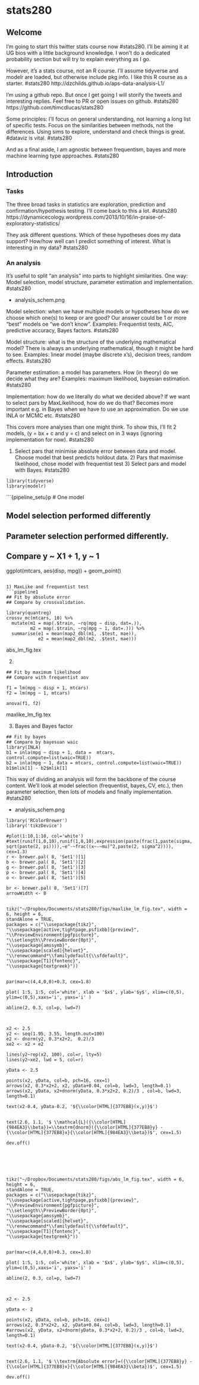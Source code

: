 # stats280

## Welcome

I'm going to start this twitter stats course now #stats280. I'll be 
aiming it at UG bios with a little background knowledge. I won't do
a dedicated probability section but will try to explain everything as I go.
  
However, it's a stats course, not an R course. I'll assume tidyverse 
and modelr are loaded, but otherwise include pkg info. I like this R
course as a starter. #stats280 http://dzchilds.github.io/aps-data-analysis-L1/ 

I'm using a github repo. But once I get going I will storify the tweets 
and interesting replies. Feel free to PR or open issues on github. #stats280
https://github.com/timcdlucas/stats280

Some principles: I'll focus on general understanding, not learning a 
long list of specific tests. Focus on the similarities between methods,
not the differences. Using sims to explore, understand and check things 
is great. #dataviz is vital. #stats280

And as a final aside, I am agnostic between frequentism, bayes and 
more machine learning type approaches. #stats280

## Introduction

### Tasks

The three broad tasks in statistics are exploration, prediction and 
confirmation/hypothesis testing. I'll come back to this a lot. #stats280
https://dynamicecology.wordpress.com/2013/10/16/in-praise-of-exploratory-statistics/


They ask different questions. Which of these hypotheses does my data 
support? How/how well can I predict something of interest. What is 
interesting in my data? #stats280


### An analysis

It's useful to split "an analysis" into parts to highlight similarities. 
One way: Model selection, model structure, parameter estimation and 
implementation. #stats280 

- analysis_schem.png

Model selection: when we have multiple models or hypotheses how do we
choose which one(s) to keep or are good? Our answer could be 1 or more 
"best" models oe "we don't know". Examples: Frequentist tests, AIC, 
predictive accuracy, Bayes factors. #stats280

Model structure: what is the structure of the underlying mathematical 
model? There is always an underlying mathematical, though it might be
hard to see. Examples: linear model (maybe discrete x's), decision trees, 
random effects. #stats280

Parameter estimation: a model has parameters. How (in theory) do we 
decide what they are? Examples: maximum likelihood, bayesian estimation.
#stats280

Implementation: how do we literally do what we decided above? If we 
want to select pars by MaxLikelihood, how do we do that? Becomes more
important e.g. in Bayes when we have to use an approximation. Do we use
INLA or MCMC etc. #stats280



This covers more analyses than one might think. To show this, I'll fit 
2 models, (y = bx + c and y = c) and select on in 3 ways (ignoring 
implementation for now). #stats280


1) Select pars that minimise absolute error between data and model. 
Choose model that best predicts holdout data. 2) Pars that maximise 
likelihood, chose model with frequentist test 3) Select pars and model
with Bayes. #stats280
 
                                                                               

```setup
library(tidyverse)
library(modelr)
```


```{pipeline_setu}p
# One model

## Model selection performed differently
## Parameter selection performed differently.

## Compare y ~ X1 + 1, y ~ 1


ggplot(mtcars, aes(disp, mpg)) + geom_point()
```

1) MaxLike and frequentist test
```pipeline1
## Fit by absolute error
## Compare by crossvalidation.

library(quantreg)
crossv_mc(mtcars, 10) %>% 
  mutate(m1 = map(.$train, ~rq(mpg ~ disp, dat=.)),
         m2 = map(.$train, ~rq(mpg ~ 1, dat=.))) %>% 
  summarise(e1 = mean(map2_dbl(m1, .$test, mae)), 
            e2 = mean(map2_dbl(m2, .$test, mae)))
```
abs_lm_fig.tex


2)
```pipeline2
## Fit by maximum likelihood
## Compare with frequentist aov

f1 = lm(mpg ~ disp + 1, mtcars)
f2 = lm(mpg ~ 1, mtcars)

anova(f1, f2)
```

maxlike_lm_fig.tex



3) Bayes and Bayes factor
```pipeline3

## Fit by bayes
## Compare by bayesuan waic
library(INLA)
b1 = inla(mpg ~ disp + 1, data =  mtcars, control.compute=list(waic=TRUE))
b2 = inla(mpg ~ 1, data = mtcars, control.compute=list(waic=TRUE))
b1$mlik[1] - b2$mlik[1]
```



This way of dividing an analysis will form the backbone of the course
content. We'll look at model selection (frequentist, bayes, CV, etc.), 
then parameter selection, then lots of models and finally implementation.
#stats280

- analysis_schem.png






```plots

library('RColorBrewer')
library('tikzDevice')

#plot(1:10,1:10, col='white')
#text(runif(1,0,10),runif(1,0,10),expression(paste(frac(1,paste(sigma, sqrt(paste(2, pi)))),~e^-~frac((x~-~mu)^2,paste(2, sigma^2)))), cex=1.3)
r <- brewer.pal( 8, 'Set1')[1]
b <- brewer.pal( 8, 'Set1')[2]
g <- brewer.pal( 8, 'Set1')[3]
p <- brewer.pal( 8, 'Set1')[4]
o <- brewer.pal( 8, 'Set1')[5]

br <- brewer.pal( 8, 'Set1')[7]
arrowWidth <- 8


tikz("~/Dropbox/Documents/stats280/figs/maxlike_lm_fig.tex", width = 6, height = 6, 
standAlone = TRUE,
packages = c("\\usepackage{tikz}",
"\\usepackage[active,tightpage,psfixbb]{preview}",
"\\PreviewEnvironment{pgfpicture}",
"\\setlength\\PreviewBorder{0pt}",
"\\usepackage{amssymb}",
"\\usepackage[scaled]{helvet}",
"\\renewcommand*\\familydefault{\\sfdefault}", 
"\\usepackage[T1]{fontenc}",
"\\usepackage{textgreek}"))


par(mar=c(4,4,0,0)+0.3, cex=1.8)

plot( 1:5, 1:5, col='white', xlab = '$x$', ylab='$y$', xlim=c(0,5), ylim=c(0,5),xaxs='i', yaxs='i' )

abline(2, 0.3, col=p, lwd=7)



x2 <- 2.5
y2 <- seq(1.95, 3.55, length.out=100)
e2 <- dnorm(y2, 0.3*x2+2,  0.2)/3
xe2 <- x2 + e2

lines(y2~rep(x2, 100), col=r, lty=5)
lines(y2~xe2, lwd = 5, col=r)

yData <- 2.5

points(x2, yData, col=b, pch=16, cex=1)
arrows(x2, 0.3*x2+2, x2, yData+0.04, col=b, lwd=3, length=0.1)
arrows(x2, yData, x2+dnorm(yData, 0.3*x2+2, 0.2)/3 , col=b, lwd=3, length=0.1)

text(x2-0.4, yData-0.2, '${\\color[HTML]{377EB8}(x,y)}$')


text(2.6, 1.1, '$ \\mathcal{L}({\\color[HTML]{984EA3}\\beta})=\\textrm{dnorm}({\\color[HTML]{377EB8}y} - {\\color[HTML]{377EB8}x}{\\color[HTML]{984EA3}\\beta})$', cex=1.5)

dev.off()






tikz("~/Dropbox/Documents/stats280/figs/abs_lm_fig.tex", width = 6, height = 6, 
standAlone = TRUE,
packages = c("\\usepackage{tikz}",
"\\usepackage[active,tightpage,psfixbb]{preview}",
"\\PreviewEnvironment{pgfpicture}",
"\\setlength\\PreviewBorder{0pt}",
"\\usepackage{amssymb}",
"\\usepackage[scaled]{helvet}",
"\\renewcommand*\\familydefault{\\sfdefault}", 
"\\usepackage[T1]{fontenc}",
"\\usepackage{textgreek}"))


par(mar=c(4,4,0,0)+0.3, cex=1.8)

plot( 1:5, 1:5, col='white', xlab = '$x$', ylab='$y$', xlim=c(0,5), ylim=c(0,5),xaxs='i', yaxs='i' )

abline(2, 0.3, col=p, lwd=7)



x2 <- 2.5

yData <- 2

points(x2, yData, col=b, pch=16, cex=1)
arrows(x2, 0.3*x2+2, x2, yData+0.04, col=b, lwd=3, length=0.1)
#arrows(x2, yData, x2+dnorm(yData, 0.3*x2+2, 0.2)/3 , col=b, lwd=3, length=0.1)

text(x2-0.4, yData-0.2, '${\\color[HTML]{377EB8}(x,y)}$')


text(2.6, 1.1, '$ \\textrm{Absolute error}=({\\color[HTML]{377EB8}y} - {\\color[HTML]{377EB8}x}{\\color[HTML]{984EA3}\\beta})$', cex=1.5)

dev.off()



```